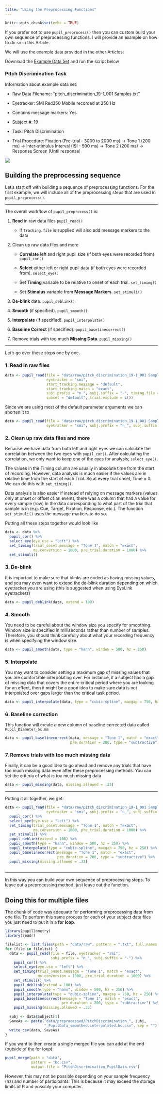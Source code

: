 ```yaml
---
title: "Using the Preprocessing Functions"
---
```


```r
knitr::opts_chunk$set(echo = TRUE)
```

If you prefer not to use `pupil_preprocess()` then you can custom build your own sequence of preprocessing functions. I will provide an example on how to do so in this Article.

We will use the example data provided in the other Articles:

Download the [Example Data Set](http://englelab.gatech.edu/R/example_data/Example_Pitch.zip) and run the script below

### Pitch Discrimination Task

Information about example data set:

* Raw Data Filename: "pitch_discrimination_19-1_001 Samples.txt"

* Eyetracker: SMI Red250 Mobile recorded at 250 Hz

* Contains message markers: Yes

* Subject #: 19

* Task: Pitch Discrimination

* Trial Procedure: Fixation (Pre-trial - 3000 to 2000 ms) -> Tone 1 (200 ms) -> Inter-stimulus Interval (ISI - 500 ms) -> Tone 2 (200 ms) -> Response Screen (Until response)

<img src="../reference/figures/pitch_trialproc_w_markers.png" align = "center" />


## Building the preprocessing sequence

Let's start off with building a sequence of preprocessing functions. For the first example, we will include all of the preprocessing steps that are used in `pupil_preprocess()`.

---

The overall workflow of `pupil_preprocess()` is:

1. **Read** in raw data files `pupil_read()`

    - If `tracking.file` is supplied will also add message markers to the data
    
2. Clean up raw data files and more

    - **Correlate** left and right pupil size (if both eyes were recorded from). `pupil_cor()`
    
    - **Select** either left or right pupil data (if both eyes were recorded from). `select_eye()`
    
    - Set **Timing** variable to be relative to onset of each trial. `set_timing()`
    
    - Set **Stimulus** variable from **Message Markers**. `set_stimuli()`
    
3. **De-blink** data. `pupil_deblink()`

4. **Smooth** (if specified). `pupil_smooth()`

5. **Interpolate** (if specified). `pupil_interpolate()`

6. **Baseline Correct** (if specified). `pupil_baselinecorrect()`

7. Remove trials with too much **Missing Data**. `pupil_missing()`

---

Let's go over these steps one by one. 

### 1. Read in raw files

```r
data <- pupil_read(file = "data/raw/pitch_discrimination_19-1_001 Samples.txt", 
                   eyetracker = "smi",
                   start_tracking.message = "default",
                   start_tracking.match = "exact",
                   subj.prefix = "n_", subj.suffix = "-", timing.file = NULL,
                   subset = "default", trial.exclude = c())
```

Since we are using most of the default parameter arguments we can shorten it to

```r
data <- pupil_read(file = "data/raw/pitch_discrimination_19-1_001 Samples.txt", 
                   eyetracker = "smi", subj.prefix = "n_", subj.suffix = "-")
```

### 2. Clean up raw data files and more

Because we have data from both left and right eyes we can calculate the correlation between the two eyes with `pupil_cor()`. After calculating the correlation, we only want to keep one of the eyes for analysis; `select_eye()`.

The values in the Timing column are usually in absolute time from the start of recording. However, data analysis is much easier if the values are in relative time from the start of each Trial. So at every trial onset, Time = 0. We can do this with `set_timing()`.

Data analysis is also easier if instead of relying on message markers (values only at onset or offset of an event), there was a column that had a value for every sample (row) in the data corresponding to what part of the trial that sample is in (e.g. Cue, Target, Fixation, Response, etc.). The function `set_stimuli()` uses the message markers to do so. 

Putting all these steps together would look like

```r
data <- data %>%
  pupil_cor() %>%
  select_eye(eye.use = "left") %>%
  set_timing(trial_onset.message = "Tone 1", match = "exact",
             ms.conversion = 1000, pre_trial.duration = 1000) %>%
  set_stimuli()
```

### 3. De-blink

It is important to make sure that blinks are coded as having missing values, and you may even want to extend the de-blink duration depending on which eyetracker you are using (this is suggested when using EyeLink eyetrackers)

```r
data <- pupil_deblink(data, extend = 100)
```

### 4. Smooth

You need to be careful about the window size you specify for smoothing. Window size is specified in milliseconds rather than number of samples. Therefore, you should think carefully about what your recording frequency is when specifying the window size.

```r
data <- pupil_smooth(data, type = "hann", window = 500, hz = 250)
```

### 5. Interpolate

You may want to consider setting a maximum gap of missing values that you are comfortable interpolating over. For instance, if a subject has a gap of missing data that covers the entire critical period where you are looking for an effect, then it might be a good idea to make sure data is not interpolated over gaps larger than the critical task period.

```r
data <- pupil_interpolate(data, type = "cubic-spline", maxgap = 750, hz = 250)
```

### 6. Baseline correction

This function will create a new column of baseline corrected data called `Pupil_Diameter_bc.mm`

```r
data <- pupil_baselinecorrect(data, message = "Tone 1", match = "exact",
                              pre.duration = 200, type = "subtractive")
```

### 7. Remove trials with too much missing data

Finally, it can be a good idea to go ahead and remove any trials that have too much missing data even after these preprocessing methods. You can set the criteria of what is too much missing data

```r
data <- pupil_missing(data, missing.allowed = .33)
```

---

Putting it all together, we get:

```r
data <- pupil_read(file = "data/raw/pitch_discrimination_19-1_001 Samples.txt", 
                   eyetracker = "smi", subj.prefix = "n_", subj.suffix = "-") %>%
  pupil_cor() %>%
  select_eye(eye.use = "left") %>%
  set_timing(trial_onset.message = "Tone 1", match = "exact",
             ms.conversion = 1000, pre_trial.duration = 1000) %>%
  set_stimuli() %>%
  pupil_deblink(extend = 100) %>%
  pupil_smooth(type = "hann", window = 500, hz = 250) %>%
  pupil_interpolate(type = "cubic-spline", maxgap = 750, hz = 250) %>%
  pupil_baselinecorrect(message = "Tone 1", match = "exact",
                        pre.duration = 200, type = "subtractive") %>%
  pupil_missing(missing.allowed = .33)
  
```

---

In this way you can build your own sequence of preprocessing steps. To leave out a preprocessing method, just leave out the function. 

## Doing this for multiple files

The chunk of code was adequate for performing preprocessing data from one file. To perform this same process for each of your subject data files you just need to put it in a **for loop**.

```r
library(pupillometry)
library(readr)

filelist <- list.files(path = "data/raw", pattern = ".txt", full.names = TRUE)
for (file in filelist) {
  data <- pupil_read(file = file, eyetracker = "smi", 
                     subj.prefix = "n_", subj.suffix = "-") %>%
    pupil_cor() %>%
    select_eye(eye.use = "left") %>%
    set_timing(trial_onset.message = "Tone 1", match = "exact",
               ms.conversion = 1000, pre_trial.duration = 1000) %>%
    set_stimuli() %>%
    pupil_deblink(extend = 100) %>%
    pupil_smooth(type = "hann", window = 500, hz = 250) %>%
    pupil_interpolate(type = "cubic-spline", maxgap = 750, hz = 250) %>%
    pupil_baselinecorrect(message = "Tone 1", match = "exact",
                          pre.duration = 200, type = "subtractive") %>%
    pupil_missing(missing.allowed = .33)
  
  subj <- data$Subject[1]
  SaveAs <- paste("data/preprocessed/PitchDiscrimination_", subj,
                  "_PupilData_smoothed.interpolated.bc.csv", sep = "")
  write_csv(data, SaveAs)
}
```

If you want to then create a single merged file you can add at the end (outside of the for loop):

```r
pupil_merge(path = "data",
            pattern = "bc.csv",
            output.file = "PitchDiscrimination_PupilData.csv")
```

However, this may not be possible depending on your sample frequency (hz) and number of participants. This is because it may exceed the storage limits of R and possibly your computer. 




